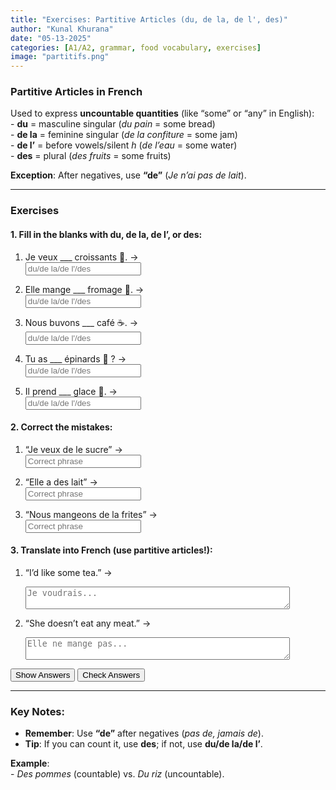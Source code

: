 ```yaml
---
title: "Exercises: Partitive Articles (du, de la, de l', des)"  
author: "Kunal Khurana"  
date: "05-13-2025"  
categories: [A1/A2, grammar, food vocabulary, exercises]  
image: "partitifs.png"  
---
```


::: {.content-visible when-profile="english"}  

### Partitive Articles in French  

Used to express **uncountable quantities** (like "some" or "any" in English):  
- **du** = masculine singular (*du pain* = some bread)  
- **de la** = feminine singular (*de la confiture* = some jam)  
- **de l’** = before vowels/silent *h* (*de l’eau* = some water)  
- **des** = plural (*des fruits* = some fruits)  

**Exception**: After negatives, use **"de"** (*Je n’ai pas de lait*).  

---

### Exercises  

#### 1. Fill in the blanks with **du, de la, de l’, or des**:  
1. Je veux ___ croissants 🥐. →  
   <input type="text" placeholder="du/de la/de l'/des" oninput="checkAnswer(this, 'des')"><span style="margin-left:10px;"></span>  

2. Elle mange ___ fromage 🧀. →  
   <input type="text" placeholder="du/de la/de l'/des" oninput="checkAnswer(this, 'du')"><span style="margin-left:10px;"></span>  

3. Nous buvons ___ café ☕. →  
   <input type="text" placeholder="du/de la/de l'/des" oninput="checkAnswer(this, 'du')"><span style="margin-left:10px;"></span>  

4. Tu as ___ épinards 🥬 ? →  
   <input type="text" placeholder="du/de la/de l'/des" oninput="checkAnswer(this, 'des')"><span style="margin-left:10px;"></span>  

5. Il prend ___ glace 🍦. →  
   <input type="text" placeholder="du/de la/de l'/des" oninput="checkAnswer(this, 'de la')"><span style="margin-left:10px;"></span>  

#### 2. Correct the mistakes:  
1. "Je veux de le sucre" →  
   <input type="text" placeholder="Correct phrase" oninput="checkAnswer(this, 'Je veux du sucre')"><span style="margin-left:10px;"></span>  

2. "Elle a des lait" →  
   <input type="text" placeholder="Correct phrase" oninput="checkAnswer(this, 'Elle a du lait')"><span style="margin-left:10px;"></span>  

3. "Nous mangeons de la frites" →  
   <input type="text" placeholder="Correct phrase" oninput="checkAnswer(this, 'Nous mangeons des frites')"><span style="margin-left:10px;"></span>  

#### 3. Translate into French (use partitive articles!):  
1. "I’d like some tea." →  
   <textarea placeholder="Je voudrais..." rows="2" cols="50" oninput="checkTranslation(this, 'Je voudrais du thé')"></textarea><span style="margin-left:10px;"></span>  

2. "She doesn’t eat any meat." →  
   <textarea placeholder="Elle ne mange pas..." rows="2" cols="50" oninput="checkTranslation(this, 'Elle ne mange pas de viande')"></textarea><span style="margin-left:10px;"></span>  

<button onclick="showAnswers()">Show Answers</button>  
<button onclick="checkAllAnswers()">Check Answers</button>  


:::  

---  

### Key Notes:  
- **Remember**: Use **"de"** after negatives (*pas de, jamais de*).  
- **Tip**: If you can count it, use **des**; if not, use **du/de la/de l’**.  

**Example**:  
- *Des pommes* (countable) vs. *Du riz* (uncountable).  




<script>  
function showAnswers() {  
    document.querySelectorAll('input[type="text"]').forEach(input => {  
        const correct = input.getAttribute('oninput').match(/'([^']+)'/)[1];  
        input.value = correct;  
        const feedback = input.nextElementSibling;  
        feedback.textContent = "✓ Correct !";  
        feedback.style.color = "green";  
    });  
}  

function checkAllAnswers() {  
    document.querySelectorAll('input[type="text"]').forEach(input => {  
        const correct = input.getAttribute('oninput').match(/'([^']+)'/)[1];  
        checkAnswer(input, correct);  
    });  

    document.querySelectorAll('textarea').forEach(textarea => {  
        const correct = textarea.getAttribute('oninput').match(/'([^']+)'/)[1];  
        checkTranslation(textarea, correct);  
    });  
}  

function checkAnswer(input, correctAnswer) {  
    const feedback = input.nextElementSibling;  
    if (input.value.trim().toLowerCase() === correctAnswer.toLowerCase()) {  
        feedback.textContent = "✓ Correct !";  
        feedback.style.color = "green";  
    } else if (input.value.trim()) {  
        feedback.textContent = "✗ Essayez encore !";  
        feedback.style.color = "red";  
    }  
}  

function checkTranslation(textarea, correctAnswer) {  
    const feedback = textarea.nextElementSibling;  
    if (textarea.value.trim().toLowerCase() === correctAnswer.toLowerCase()) {  
        feedback.textContent = "✓ Correct !";  
        feedback.style.color = "green";  
    } else if (textarea.value.trim()) {  
        feedback.textContent = "✗ Essayez encore !";  
        feedback.style.color = "red";  
    }  
}  
</script>  

